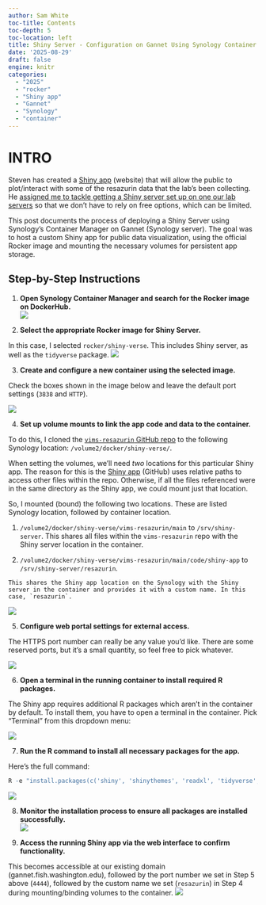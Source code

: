 ```yaml
---
author: Sam White
toc-title: Contents
toc-depth: 5
toc-location: left
title: Shiny Server - Configuration on Gannet Using Synology Container Manager
date: '2025-08-29'
draft: false
engine: knitr
categories: 
  - "2025"
  - "rocker"
  - "Shiny app"
  - "Gannet"
  - "Synology"
  - "container"
---
```

# INTRO
Steven has created a [Shiny app](https://shiny.posit.co/) (website) that will allow the public to plot/interact with some of the resazurin data that the lab's been collecting. He [assigned me to tackle getting a Shiny server set up on one our lab servers](https://github.com/RobertsLab/resources/issues/2302) so that we don't have to rely on free options, which can be limited.

This post documents the process of deploying a Shiny Server using Synology's Container Manager on Gannet (Synology server). The goal was to host a custom Shiny app for public data visualization, using the official Rocker image and mounting the necessary volumes for persistent app storage.

## Step-by-Step Instructions

1. **Open Synology Container Manager and search for the Rocker image on DockerHub.**  
  ![](./20250829-syno-container_mgr-dockerhub-screenshot.png){fig-alt="DockerHub search for Rocker image in Synology Container Manager. Shows the available Rocker images for selection."}

2. **Select the appropriate Rocker image for Shiny Server.**

  In this case, I selected `rocker/shiny-verse`. This includes Shiny server, as well as the `tidyverse` package.
  ![](./20250829-syno-container_mgr-rocker_image-screenshot.png){fig-alt="Selection of the Rocker image for Shiny Server in Synology Container Manager. Highlights the chosen image for deployment."}

3. **Create and configure a new container using the selected image.**

Check the boxes shown in the image below and leave the default port settings (`3838` and `HTTP`).

  ![](./20250829-syno-container_mgr-run-image-screenshot.png){fig-alt="Container creation screen in Synology Container Manager. Shows configuration options for the new container."}

4. **Set up volume mounts to link the app code and data to the container.**

To do this, I cloned the [`vims-resazurin` GitHub repo](https://github.com/RobertsLab/vims-resazurin) to the following Synology location: `/volume2/docker/shiny-verse/`.

When setting the volumes, we'll need _two_ locations for this particular Shiny app. The reason for this is the [Shiny app](https://github.com/RobertsLab/vims-resazurin/blob/main/code/shiny-app/app.R) (GitHub) uses relative paths to access other files within the repo. Otherwise, if all the files referenced were in the same directory as the Shiny app, we could mount just that location.

So, I mounted (bound) the following two locations. These are listed Synology location, followed by container location.

  1. `/volume2/docker/shiny-verse/vims-resazurin/main` to `/srv/shiny-server`.
    This shares all files within the `vims-resazurin` repo with the Shiny server location in the container.

  2. `/volume2/docker/shiny-verse/vims-resazurin/main/code/shiny-app` to `/srv/shiny-server/resazurin`.

    This shares the Shiny app location on the Synology with the Shiny server in the container and provides it with a custom name. In this case, `resazurin`.

  ![](./20250829-syno-container_mgr-run-image-volumes-screenshot.png){fig-alt="Volume mount configuration in Synology Container Manager. Demonstrates how host directories are mapped to container paths."}

5. **Configure web portal settings for external access.**

  The HTTPS port number can really be any value you'd like. There are some reserved ports, but it's a small quantity, so feel free to pick whatever.

  ![](./20250829-syno-container_mgr-run-image-web_portal-screenshot.png){fig-alt="Web portal and network settings for the Shiny Server container. Shows how to enable external access."}

6. **Open a terminal in the running container to install required R packages.**

  The Shiny app requires additional R packages which aren't in the container by default. To install them, you have to open a terminal in the container. Pick "Terminal" from this dropdown menu:

  ![](./20250829-syno-container_mgr-run-image-open_terminal-screenshot.png){fig-alt="Opening a terminal session in the running container. Prepares for R package installation."}

7. **Run the R command to install all necessary packages for the app.**

  Here's the full command:

  ```r
  R -e "install.packages(c('shiny', 'shinythemes', 'readxl', 'tidyverse', 'tools', 'DT', 'plotly', 'pracma', 'stringr'))"
  ```
  ![](./20250829-syno-container_mgr-run-image-R_terminal_commands-screenshot.png){fig-alt="R terminal command for installing required packages. Shows the command input in the container terminal."}

8. **Monitor the installation process to ensure all packages are installed successfully.**  
  ![](./20250829-syno-container_mgr-run-image-R_terminal_commands-running-screenshot.png){fig-alt="R package installation in progress. Displays the output and progress of the installation process."}

9. **Access the running Shiny app via the web interface to confirm functionality.**

  This becomes accessible at our existing domain (gannet.fish.washington.edu), followed by the port number we set in Step 5 above (`4444`), followed by the custom name we set (`resazurin`) in Step 4 during mounting/binding volumes to the container.
  ![](./20250829-functional-shiny-app-webpage.png){fig-alt="Functional Shiny app webpage. Confirms successful deployment and public accessibility of the app."}





